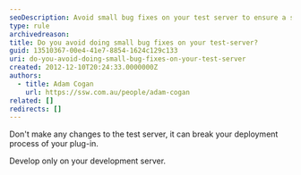 ```yaml
---
seoDescription: Avoid small bug fixes on your test server to ensure a smooth deployment process and prevent errors.
type: rule
archivedreason:
title: Do you avoid doing small bug fixes on your test-server?
guid: 13510367-00e4-41e7-8854-1624c129c133
uri: do-you-avoid-doing-small-bug-fixes-on-your-test-server
created: 2012-12-10T20:24:33.0000000Z
authors:
  - title: Adam Cogan
    url: https://ssw.com.au/people/adam-cogan
related: []
redirects: []
---
```


Don't make any changes to the test server, it can break your deployment process of your plug-in.

Develop only on your development server.

